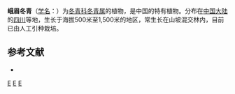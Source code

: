 {{Speciesbox 
| taxon = Ilex omeiensis
| authority = Hu et Tang
}}

'''峨眉冬青'''（[[学名|学名]]：{{lang|la|''Ilex omeiensis''}}）为[[冬青科|冬青科]][[冬青属|冬青属]]的植物，是中国的特有植物。分布在[[中国大陆|中国大陆]]的[[四川|四川]]等地，生长于海拔500米至1,500米的地区，常生长在山坡混交林内，目前已由人工引种栽培。

== 参考文献 ==
<div class="references-small">
* {{cite web| url =http://www.bioinfo.cn/db05/KmzwSpecies.php?action=view&id=14191| title =峨眉冬青| work =《中国高等植物数据库全库》| publisher =中国科学院微生物研究所| author =昆明植物研究所| accessdate =2009-02-24| deadurl =yes| archiveurl =https://web.archive.org/web/20160305081505/http://www.bioinfo.cn/db05/KmzwSpecies.php?action=view&id=14191| archivedate =2016-03-05}}
</div>
{{Taxonbar|from=Q11051572}}

[[Category:冬青属|E]]
[[Category:中國特有植物|E]]
[[Category:四川植物|E]]